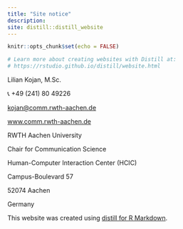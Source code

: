 ```yaml
---
title: "Site notice"
description:
site: distill::distill_website
---
```


```r
knitr::opts_chunk$set(echo = FALSE)

# Learn more about creating websites with Distill at:
# https://rstudio.github.io/distill/website.html

```

Lilian Kojan, M.Sc.

📞 +49 (241) 80 49226

[kojan@comm.rwth-aachen.de](mailto:kojan@comm.rwth-aachen.de)

[www.comm.rwth-aachen.de](https://www.comm.rwth-aachen.de)

RWTH Aachen University

Chair for Communication Science

Human-Computer Interaction Center (HCIC)

Campus-Boulevard 57

52074 Aachen

Germany

This website was created using [distill for R Markdown](https://pkgs.rstudio.com/distill/).
